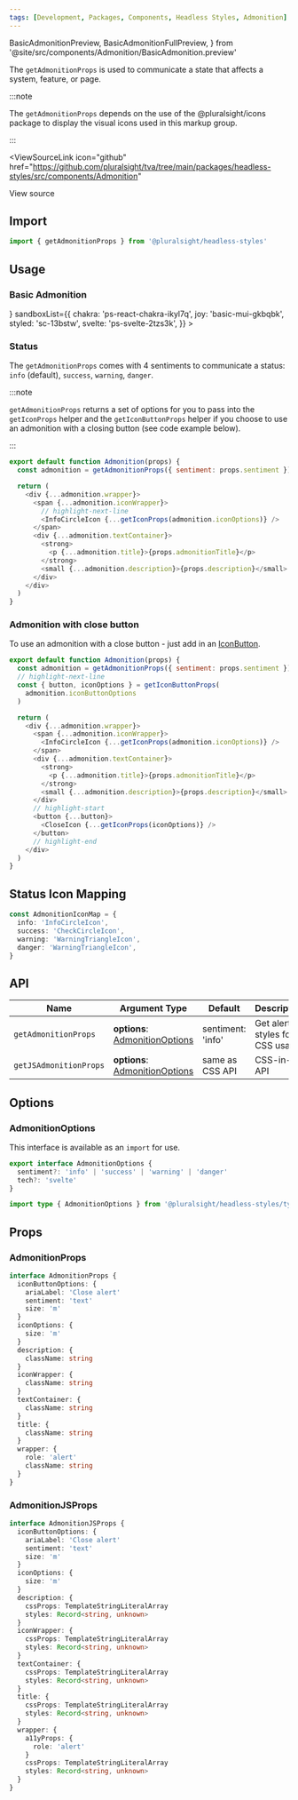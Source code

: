 ```yaml
---
tags: [Development, Packages, Components, Headless Styles, Admonition]
---
```


<!-- TODO: As of 2.0.0-beta.17 live-codeblock do not support imports. -->
<!-- Keep an eye out so we can kill the components we are importing in. -->
<!-- https://docusaurus.io/docs/markdown-features/code-blocks#imports -->

  BasicAdmonitionPreview,
  BasicAdmonitionFullPreview,
} from '@site/src/components/Admonition/BasicAdmonition.preview'

The `getAdmonitionProps` is used to communicate a state that affects a system, feature, or page.

:::note

The `getAdmonitionProps` depends on the use of the @pluralsight/icons package to display the visual icons used in this markup group.

:::

<ViewSourceLink
  icon="github"
  href="https://github.com/pluralsight/tva/tree/main/packages/headless-styles/src/components/Admonition"
>
  View source
</ViewSourceLink>

## Import

```javascript
import { getAdmonitionProps } from '@pluralsight/headless-styles'
```

## Usage

### Basic Admonition

<BasicAdmonition />
<LiveExampleTabs
  fullCode={<BasicAdmonitionFullPreview />}
  sandboxList={{
    chakra: 'ps-react-chakra-ikyl7q',
    joy: 'basic-mui-gkbqbk',
    styled: 'sc-13bstw',
    svelte: 'ps-svelte-2tzs3k',
  }}
>
  <BasicAdmonitionPreview />
</LiveExampleTabs>

### Status

The `getAdmonitionProps` comes with 4 sentiments to communicate a status: `info` (default), `success`, `warning`, `danger`.

<StatusAdmonition />

:::note

`getAdmonitionProps` returns a set of options for you to pass into the `getIconProps` helper and the `getIconButtonProps` helper if you choose to use an admonition with a closing button (see code example below).

:::

```javascript title="Example for using Icon options given in AdmonitionProps"
export default function Admonition(props) {
  const admonition = getAdmonitionProps({ sentiment: props.sentiment })

  return (
    <div {...admonition.wrapper}>
      <span {...admonition.iconWrapper}>
        // highlight-next-line
        <InfoCircleIcon {...getIconProps(admonition.iconOptions)} />
      </span>
      <div {...admonition.textContainer}>
        <strong>
          <p {...admonition.title}>{props.admonitionTitle}</p>
        </strong>
        <small {...admonition.description}>{props.description}</small>
      </div>
    </div>
  )
}
```

### Admonition with close button

To use an admonition with a close button - just add in an [IconButton](./IconButton.mdx).

<CloseAdmonition />

```javascript
export default function Admonition(props) {
  const admonition = getAdmonitionProps({ sentiment: props.sentiment })
  // highlight-next-line
  const { button, iconOptions } = getIconButtonProps(
    admonition.iconButtonOptions
  )

  return (
    <div {...admonition.wrapper}>
      <span {...admonition.iconWrapper}>
        <InfoCircleIcon {...getIconProps(admonition.iconOptions)} />
      </span>
      <div {...admonition.textContainer}>
        <strong>
          <p {...admonition.title}>{props.admonitionTitle}</p>
        </strong>
        <small {...admonition.description}>{props.description}</small>
      </div>
      // highlight-start
      <button {...button}>
        <CloseIcon {...getIconProps(iconOptions)} />
      </button>
      // highlight-end
    </div>
  )
}
```

## Status Icon Mapping

```typescript title="Example map of icon names to sentiment value"
const AdmonitionIconMap = {
  info: 'InfoCircleIcon',
  success: 'CheckCircleIcon',
  warning: 'WarningTriangleIcon',
  danger: 'WarningTriangleIcon',
}
```

## API

| Name                   | Argument Type                                        | Default           | Description                     |
| ---------------------- | ---------------------------------------------------- | ----------------- | ------------------------------- |
| `getAdmonitionProps`   | **options**: [AdmonitionOptions](#admonitionoptions) | sentiment: 'info' | Get alert styles for CSS usage. |
| `getJSAdmonitionProps` | **options**: [AdmonitionOptions](#admonitionoptions) | same as CSS API   | CSS-in-JS API                   |

## Options

### AdmonitionOptions

This interface is available as an `import` for use.

```typescript
export interface AdmonitionOptions {
  sentiment?: 'info' | 'success' | 'warning' | 'danger'
  tech?: 'svelte'
}
```

```typescript title="Import example"
import type { AdmonitionOptions } from '@pluralsight/headless-styles/types'
```

## Props

### AdmonitionProps

```typescript
interface AdmonitionProps {
  iconButtonOptions: {
    ariaLabel: 'Close alert'
    sentiment: 'text'
    size: 'm'
  }
  iconOptions: {
    size: 'm'
  }
  description: {
    className: string
  }
  iconWrapper: {
    className: string
  }
  textContainer: {
    className: string
  }
  title: {
    className: string
  }
  wrapper: {
    role: 'alert'
    className: string
  }
}
```

### AdmonitionJSProps

```typescript
interface AdmonitionJSProps {
  iconButtonOptions: {
    ariaLabel: 'Close alert'
    sentiment: 'text'
    size: 'm'
  }
  iconOptions: {
    size: 'm'
  }
  description: {
    cssProps: TemplateStringLiteralArray
    styles: Record<string, unknown>
  }
  iconWrapper: {
    cssProps: TemplateStringLiteralArray
    styles: Record<string, unknown>
  }
  textContainer: {
    cssProps: TemplateStringLiteralArray
    styles: Record<string, unknown>
  }
  title: {
    cssProps: TemplateStringLiteralArray
    styles: Record<string, unknown>
  }
  wrapper: {
    a11yProps: {
      role: 'alert'
    }
    cssProps: TemplateStringLiteralArray
    styles: Record<string, unknown>
  }
}
```
